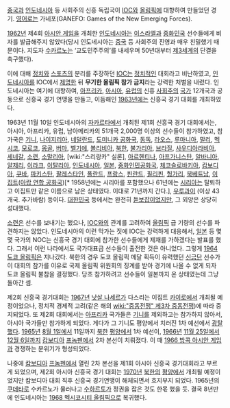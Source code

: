 [[중국]]과 [[인도네시아]] 등 사회주의 신흥 독립국이 [[IOC]]와 [[올림픽]]에 대항하여 만들었던 경기. [[영어]]로는 가네포(GANEFO: Games of the New Emerging Forces).

[[1962년]] 제4회 [[아시안 게임]]을 개최한 [[인도네시아]]는 [[이스라엘]]과 [[중화민국]] 선수들에게 비자를 발급해주지 않았다(당시 인도네시아는 [[중국]] 등 사회주의 진영과 매우 친밀했기 때문이다. 지도자 [[수카르노]]는 ‘교도민주주의’를 내세우며 50년대부터 [[제3세계]]의 단결을 촉구했다). 

이에 대해 [[정치]]와 [[스포츠]]의 분리를 주장하던 [[국제올림픽위원회|IOC]]는 [[정치]]적인 대회라고 비난하였고, [[인도네시아]]를 IOC에서 [[제명]]한 뒤 '''무기한 올림픽 참가 금지'''라는 강력한 처벌을 내렸다. 인도네시아는 여기에 대항하여, [[아프리카]], [[아시아]], [[유럽]]의 신흥 [[사회주의]] [[국가]] 12개국과 공동으로 신흥국 경기 연맹을 만들고, 이듬해인 [[1963년]]에는 신흥국 경기 대회를 개최하였다.

1963년 11월 10일 인도네시아의 [[자카르타]]에서 개최된 제1회 신흥국 경기 대회에서는, 아시아, 아프리카, 유럽, 남아메리카의 51개국 2,000명 이상의 선수들이 참가하였고, 참가국은 [[기니]], [[나이지리아]], [[네덜란드]], [[도미니카 공화국]], [[동독]], [[라오스]], [[루마니아]], [[말리]], [[멕시코]], [[모로코]], [[몽골]], [[버마]], [[벨기에]], [[볼리비아]], [[북한]], [[불가리아]], [[브라질]], [[사우디아라비아]], [[세네갈]], [[소련]], [[소말리아]], [wiki:"스리랑카" 실론], [[아르헨티나]], [[아프가니스탄]], [[알바니아]], [[알제리]], [[이라크]], [[이탈리아]], [[인도네시아]], [[일본]], [[중화인민공화국]], [[체코슬로바키아]], [[캄보디아]], [[쿠바]], [[파키스탄]], [[팔레스타인]], [[폴란드]], [[프랑스]], [[핀란드]], [[필리핀]], [[헝가리]], [[북베트남]], [[이집트]]([[아랍 연합 공화국]])[* 1958년에는 시리아를 포함했으나 61년에는 [[시리아]]는 탈퇴하고 이집트만 같은 이름으로 남은 상태였다. 이대로 71년까지 간다.], [[우루과이]]  (이상 43개국. 추가바람) 등이다. [[대한민국]] 등에서는 완전히 [[듣보잡]]이었지만, 그 외양은 상당히 성대했다.

[[소련]]은 선수를 보내기는 했으나, [[IOC]]와의 관계를 고려하여 [[올림픽]] 급 기량의 선수를 파견하지는 않았다. 인도네시아의 이런 막가는 짓에 IOC는 강력하게 대응해서, [[일본]] 등 몇몇 국가의 NOC는 신흥국 경기 대회에 참가한 선수들에게 제재를 가하겠다는 발표를 했다. 그래서 이런 나라에서도 국가대표급 선수들이 출전한 것은 아니었다. 그렇게 [[1964 도쿄 올림픽]]은 지나갔다. 북한의 경우 도쿄 올림픽 메달 획득이 유력했던 [[신금단]] 선수가 이 대회의 참가를 이유로 국제 올림픽 위원회의 징계를 받아 경기에 나올 수 없게 되자 도쿄 올림픽 불참을 결정했다. 당초 참가하려고 선수들이 일본까지 온 상태였는데 그냥 돌아간 셈.

제2회 신흥국 경기대회는 [[1967년]] [[낫살 나세르]]가 다스리는 이집트 [[카이로]]에서 개최될 예정이었으나, 정치적 경제적 고려(같은 해의 [[wiki:"중동전쟁" 제3차 중동전쟁]])에 따라 중지되었다. 또 제2회 대회에서는 [[아프리카]] 국가들은 [[기니]]를 제외하고는 참가하지 않아서, 아시아 국가들만 참가하게 되었다. 게다가 그 기니도 평양에서 치러진 1차 예선에서 [[광탈]]했다. [[1965년]] [[8월 1일]]에서 11일까지 [[북한]] [[평양]]에서 1차 예선이, [[1966년]] [[11월 25일]]에서 [[12월 6일]]까지 [[캄보디아]] [[프놈펜]]에서 2차 본선이 치뤄졌다. 이 때 [[1966 방콕 아시안 게임]]과 경쟁하는 분위기가 형성되었다.

나중에 [[캄보디아]] [[프놈펜]]에서 열린 2차 본선을 제1회 아시아 신흥국 경기대회라고 부르게 되었으며, 제2회 아시아 신흥국 경기 대회는 [[1970년]] [[북한]]의 [[평양]]에서 개최될 예정이었지만 캄보디아 대회 직후 신흥국 경기연맹이 해체되면서 흐지부지 되었다. 1965년의 [[쿠데타]]로 수카르노가 물러나고 [[수하르토]]가 정권을 잡은 것도 한몫 했을 듯. 결국 8년만에 인도네시아는 [[1968 멕시코시티 올림픽]]으로 복귀했다.
